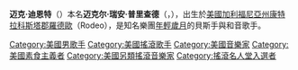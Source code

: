 {{noteTA
|T=zh:迈克·迪恩特;zh-hans:迈克·迪恩特;zh-hant:邁克·迪恩特;zh-tw:麥克·迪恩特;zh-hk:米克·迪恩特;zh-mo:米克·迪恩特;
|1=zh:迈克;zh-hans:迈克;zh-hant:邁克;zh-tw:麥克;zh-hk:米克;zh-mo:米克;
|2=zh-hans:Green Day;zh-cn:绿日乐队;zh-hk:Green Day;zh-tw:年輕歲月;
}}
{{藝人
| 姓名     = 迈克·迪恩特
| 類型     = 男歌手
| 圖片     = Mike Dirnt at mic in Cardiff.png
| 圖片尺寸 = 
| 圖片簡介 = 
| 原名     = Michael Ryan Pritchard
| 外文名   = 
| 外文     = 
| 羅馬拼音 = 
| 英文名   = 
| 綽號     = 
| 其他藝名 = 
| 國籍     = 
| 民族     = 
| 籍貫     = 
| 出生日期 = {{birth date and age|1972|5|4}}
| 出生地點 = {{USA}}[[加利福尼亞州|加利福尼亞州]][[康特拉科斯塔縣_(加利福尼亞州)|康特拉科斯塔郡]][[羅德歐|羅德歐]]（Rodeo）
| 生肖     = 
| 星座     = 
| 逝世日期 = 
| 逝世地點 = 
| 職業     = [[音樂家|音樂家]]<br />[[歌曲創作者|歌曲創作者]]（Songwriter）
| 語言     = 
| 三圍     = 
| 血型     = 
| 身高     = 
| 體重     = 
| 教育程度 = 
| 宗教信仰 = 
| 配偶     = 
| 音樂類型 = [[龐克搖滾|龐克搖滾]]<br />（Punk rock）<br />[[流行朋克|流行朋克]]<br />[[另類搖滾|另類搖滾]]
| 演奏樂器 = [[電貝斯|電貝斯]]<br />[[電吉他|電吉他]]<br />[[歌手|歌手]]<br />[[爵士鼓|爵士鼓]]<br />[[Farfisa|Farfisa]]
| 出身地   = 
| 出道作   = 
| 出道日期 = 
| 代表作   = 
| 活躍年代 = 1989年至今
| 唱片公司 = [[Reprise_Records|Reprise Records]]<br />[[Lookout!_Records|Lookout! Records]]
| 經紀公司 = 
| 網站     = 
| 相關團體 = [[年輕歲月|年輕歲月]]<br />[[The_Frustrators|The Frustrators]]<br />[[Screeching_Weasel|Screeching Weasel]]<br />[[Foxboro_Hot_Tubs|Foxboro Hot Tubs]]
| 獎項     = 
| IMDb    = 
| 現任成員 = 
| 過往成員 = 
| 音樂專輯 = 
| 電影     = 
| 電視節目 = 
| 舞臺劇   = 
| 書籍     = 
}}
'''迈克·迪恩特'''（{{lang-en|'''Mike Dirnt'''}}）本名'''迈克尔·瑞安·普里查德'''（{{lang-en|'''Michael Ryan Pritchard'''}}，{{bd|1972年|5月4日|catIdx=}}），出生於[[美國|美國]][[加利福尼亞州|加利福尼亞州]][[康特拉科斯塔縣_(加利福尼亞州)|康特拉科斯塔郡]][[羅德歐|羅德歐]]（Rodeo），是知名樂團[[年輕歲月|年輕歲月]]的貝斯手與和音歌手。

{{Green Day}}
{{搖滾名人堂2015屆入選者}}
{{Authority control}}

{{DEFAULTSORT:Dirnt, Mike}}
[[Category:美國男歌手|Category:美國男歌手]]
[[Category:美國搖滾歌手|Category:美國搖滾歌手]]
[[Category:美國音樂家|Category:美國音樂家]]
[[Category:美國素食主義者|Category:美國素食主義者]]
[[Category:美國另類搖滾音樂家|Category:美國另類搖滾音樂家]]
[[Category:搖滾名人堂入選者|Category:搖滾名人堂入選者]]